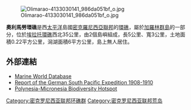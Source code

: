 [[File:Olimarao-4133030141_986da051bf_o.jpg|thumb]]

'''奧利馬勞環礁'''是西[[太平洋|太平洋]]島國[[密克羅尼西亞聯邦|密克羅尼西亞聯邦]]的[[環礁|環礁]]，屬於[[加羅林群島|加羅林群島]]的一部分，位於[[埃拉托環礁|埃拉托環礁]]西北35公里，由2個島嶼組成，長5公里、寬3公里，土地面積0.22平方公里，潟湖面積6平方公里，島上無人居住。

==外部連結==
*[https://web.archive.org/web/20120509101752/http://www.anchorageworld.com/content/olimarao-atoll Marine World Database]
*[https://web.archive.org/web/20120426023120/http://www.cchph.net/portfolio/downloads/Kraemer-Woleai.pdf Report of the German South Pacific Expedition 1908-1910]
*[http://www.sprep.org/att/IRC/eCOPIES/Pacific_Region/47.pdf Polynesia-Micronesia Biodiversity Hotspot] {{Wayback|url=http://www.sprep.org/att/IRC/eCOPIES/Pacific_Region/47.pdf |date=20181212142620 }}

{{coord|7|42|30|N|145|52|15|E|display=title|region:FM_type:isle_source:GNS-enwiki}}

[[Category:密克罗尼西亚联邦环礁群|Category:密克罗尼西亚联邦环礁群]]
[[Category:密克罗尼西亚联邦荒岛|Category:密克罗尼西亚联邦荒岛]]

{{Micronesia-stub}}